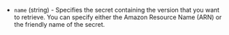 <!-- Code generated from the comments of the Config struct in datasource/secretsmanager/data.go; DO NOT EDIT MANUALLY -->

- `name` (string) - Specifies the secret containing the version that you want to retrieve.
  You can specify either the Amazon Resource Name (ARN) or the friendly name of the secret.

<!-- End of code generated from the comments of the Config struct in datasource/secretsmanager/data.go; -->

